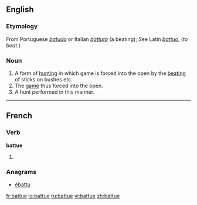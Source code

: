 ==English==

===Etymology===
From Portuguese ''[[batuda]]'' or Italian ''[[battuta]]'' (a beating); See Latin ''[[battuo]]'', (''to beat.'')

===Noun===
{{en-noun|-}}

# A form of [[hunting]] in which game is forced into the open by the [[beating]] of sticks on bushes etc.
# The [[game]] thus forced into the open.
# A hunt performed in this manner.

----

==French==

===Verb===
'''battue''' {{f}}

# {{feminine past participle of|battre|lang=fr}}

===Anagrams===
* [[ébattu#French|ébattu]]

[[fr:battue]]
[[io:battue]]
[[ru:battue]]
[[vi:battue]]
[[zh:battue]]
